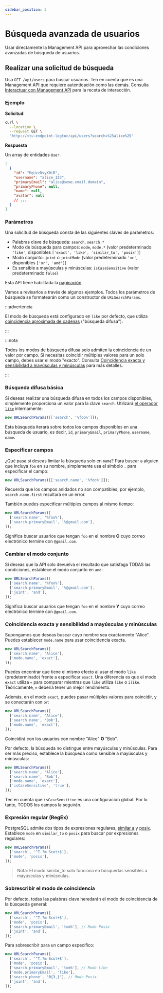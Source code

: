 ```yaml
---
sidebar_position: 3
---
```


# Búsqueda avanzada de usuarios

Usar directamente la Management API para aprovechar las condiciones avanzadas de búsqueda de usuarios.

## Realizar una solicitud de búsqueda

Usa `GET /api/users` para buscar usuarios. Ten en cuenta que es una Management API que requiere autenticación como las demás. Consulta [Interactuar con Management API](/integrate-logto/interact-with-management-api) para la receta de interacción.

### Ejemplo

**Solicitud**

```bash
curl \
  --location \
  --request GET \
  'http://<tu-endpoint-logto>/api/users?search=%25alice%25'

```

**Respuesta**

Un array de entidades `User`.

```json
[
  {
    "id": "MgUzzDsyX0iB",
    "username": "alice_123",
    "primaryEmail": "alice@some.email.domain",
    "primaryPhone": null,
    "name": null,
    "avatar": null
    // ...
  }
]
```

### Parámetros

Una solicitud de búsqueda consta de las siguientes claves de parámetros:

- Palabras clave de búsqueda: `search`, `search.*`
- Modo de búsqueda para campos: `mode`, `mode.*` (valor predeterminado `'like'`, disponibles `['exact', 'like', 'similar_to', 'posix']`)
- Modo conjunto: `joint` o `jointMode` (valor predeterminado `'or'`, disponibles `['or', 'and']`)
- Es sensible a mayúsculas y minúsculas: `isCaseSensitive` (valor predeterminado `false`)

Esta API tiene habilitada la [paginación](/integrate-logto/interact-with-management-api/#managing-paginated-api-responses).

Vamos a revisarlos a través de algunos ejemplos. Todos los parámetros de búsqueda se formatearán como un constructor de `URLSearchParams`.

:::advertencia

El modo de búsqueda está configurado en `like` por defecto, que utiliza [coincidencia aproximada de cadenas](https://en.wikipedia.org/wiki/Approximate_string_matching) ("búsqueda difusa").

:::

:::nota

Todos los modos de búsqueda difusa solo admiten la coincidencia de un valor por campo. Si necesitas coincidir múltiples valores para un solo campo, debes usar el modo "exacto". Consulta [Coincidencia exacta y sensibilidad a mayúsculas y minúsculas](./#exact-match-and-case-sensitivity) para más detalles.

:::

### Búsqueda difusa básica

Si deseas realizar una búsqueda difusa en todos los campos disponibles, simplemente proporciona un valor para la clave `search`. Utilizará [el operador `like`](https://www.postgresql.org/docs/current/functions-matching.html#FUNCTIONS-LIKE) internamente:

```javascript
new URLSearchParams([['search', '%foo%']]);
```

Esta búsqueda iterará sobre todos los campos disponibles en una búsqueda de usuario, es decir, `id`, `primaryEmail`, `primaryPhone`, `username`, `name`.

### Especificar campos

¿Qué pasa si deseas limitar la búsqueda solo en `name`? Para buscar a alguien que incluya `foo` en su nombre, simplemente usa el símbolo `.` para especificar el campo:

```javascript
new URLSearchParams([['search.name', '%foo%']]);
```

Recuerda que los campos anidados no son compatibles, por ejemplo, `search.name.first` resultará en un error.

También puedes especificar múltiples campos al mismo tiempo:

```javascript
new URLSearchParams([
  ['search.name', '%foo%'],
  ['search.primaryEmail', '%@gmail.com'],
]);
```

Significa buscar usuarios que tengan `foo` en el nombre **O** cuyo correo electrónico termine con `@gmail.com`.

### Cambiar el modo conjunto

Si deseas que la API solo devuelva el resultado que satisfaga TODAS las condiciones, establece el modo conjunto en `and`:

```javascript
new URLSearchParams([
  ['search.name', '%foo%'],
  ['search.primaryEmail', '%@gmail.com'],
  ['joint', 'and'],
]);
```

Significa buscar usuarios que tengan `foo` en el nombre **Y** cuyo correo electrónico termine con `@gmail.com`.

### Coincidencia exacta y sensibilidad a mayúsculas y minúsculas

Supongamos que deseas buscar cuyo nombre sea exactamente "Alice". Puedes establecer `mode.name` para usar coincidencia exacta.

```javascript
new URLSearchParams([
  ['search.name', 'Alice'],
  ['mode.name', 'exact'],
]);
```

Puedes encontrar que tiene el mismo efecto al usar el modo `like` (predeterminado) frente a especificar `exact`. Una diferencia es que el modo `exact` utiliza `=` para comparar mientras que `like` utiliza `like` o `ilike`. Teóricamente, `=` debería tener un mejor rendimiento.

Además, en el modo `exact`, puedes pasar múltiples valores para coincidir, y se conectarán con `or`:

```javascript
new URLSearchParams([
  ['search.name', 'Alice'],
  ['search.name', 'Bob'],
  ['mode.name', 'exact'],
]);
```

Coincidirá con los usuarios con nombre "Alice" **O** "Bob".

Por defecto, la búsqueda no distingue entre mayúsculas y minúsculas. Para ser más preciso, establece la búsqueda como sensible a mayúsculas y minúsculas:

```javascript
new URLSearchParams([
  ['search.name', 'Alice'],
  ['search.name', 'Bob'],
  ['mode.name', 'exact'],
  ['isCaseSensitive', 'true'],
]);
```

Ten en cuenta que `isCaseSensitive` es una configuración global. Por lo tanto, TODOS los campos la seguirán.

### Expresión regular (RegEx)

PostgreSQL admite dos tipos de expresiones regulares, [similar a](https://www.postgresql.org/docs/current/functions-matching.html#FUNCTIONS-SIMILARTO-REGEXP) y [posix](https://www.postgresql.org/docs/current/functions-matching.html#FUNCTIONS-POSIX-REGEXP). Establece `mode` en `similar_to` o `posix` para buscar por expresiones regulares:

```javascript
new URLSearchParams([
  ['search', '^T.?m Scot+$'],
  ['mode', 'posix'],
]);
```

> Nota: El modo similar_to solo funciona en búsquedas sensibles a mayúsculas y minúsculas.

### Sobrescribir el modo de coincidencia

Por defecto, todas las palabras clave heredarán el modo de coincidencia de la búsqueda general:

```javascript
new URLSearchParams([
  ['search', '^T.?m Scot+$'],
  ['mode', 'posix'],
  ['search.primaryEmail', 'tom%'], // Modo Posix
  ['joint', 'and'],
]);
```

Para sobrescribir para un campo específico:

```javascript
new URLSearchParams([
  ['search', '^T.?m Scot+$'],
  ['mode', 'posix'],
  ['search.primaryEmail', 'tom%'], // Modo Like
  ['mode.primaryEmail', 'like'],
  ['search.phone', '0{3,}'], // Modo Posix
  ['joint', 'and'],
]);
```
